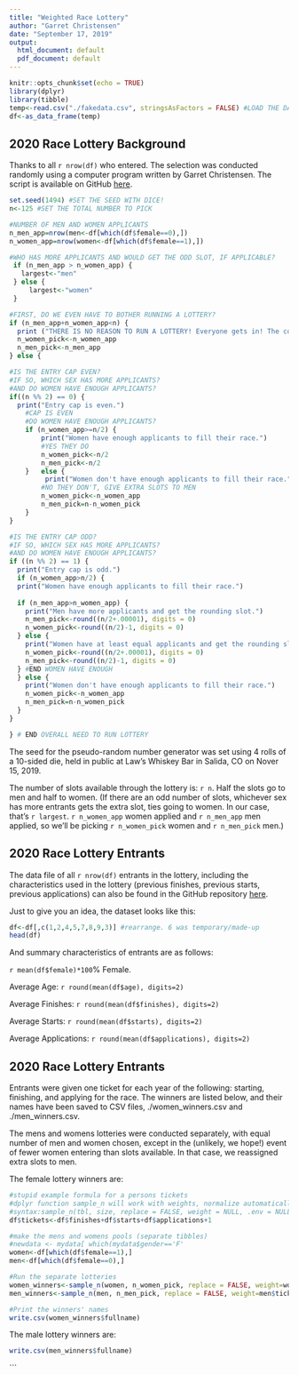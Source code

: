 ```yaml
---
title: "Weighted Race Lottery"
author: "Garret Christensen"
date: "September 17, 2019"
output:
  html_document: default
  pdf_document: default
---
```


```r
knitr::opts_chunk$set(echo = TRUE)
library(dplyr)
library(tibble)
temp<-read.csv("./fakedata.csv", stringsAsFactors = FALSE) #LOAD THE DATA
df<-as_data_frame(temp)
```

## 2020 Race Lottery Background

Thanks to all `r nrow(df)` who entered. The selection was conducted randomly using a computer program written by Garret Christensen. The script is available on GitHub [here](http://www.github.com/garretchristensen/RaceLottery).

```r
set.seed(1494) #SET THE SEED WITH DICE!
n<-125 #SET THE TOTAL NUMBER TO PICK

#NUMBER OF MEN AND WOMEN APPLICANTS
n_men_app=nrow(men<-df[which(df$female==0),])
n_women_app=nrow(women<-df[which(df$female==1),])

#WHO HAS MORE APPLICANTS AND WOULD GET THE ODD SLOT, IF APPLICABLE?
 if (n_men_app > n_women_app) {
   largest<-"men"
 } else {
     largest<-"women"
 }

#FIRST, DO WE EVEN HAVE TO BOTHER RUNNING A LOTTERY?
if (n_men_app+n_women_app<n) {
  print ("THERE IS NO REASON TO RUN A LOTTERY! Everyone gets in! The code still runs, but you can ignore a lot of what is below.")
  n_women_pick<-n_women_app
  n_men_pick<-n_men_app
} else {

#IS THE ENTRY CAP EVEN?
#IF SO, WHICH SEX HAS MORE APPLICANTS?
#AND DO WOMEN HAVE ENOUGH APPLICANTS?
if((n %% 2) == 0) {
  print("Entry cap is even.")
    #CAP IS EVEN
    #DO WOMEN HAVE ENOUGH APPLICANTS?
    if (n_women_app>=n/2) {
        print("Women have enough applicants to fill their race.")
        #YES THEY DO
        n_women_pick<-n/2
        n_men_pick<-n/2
    }   else {
         print("Women don't have enough applicants to fill their race.")
        #NO THEY DON'T, GIVE EXTRA SLOTS TO MEN
        n_women_pick<-n_women_app
        n_men_pick=n-n_women_pick
    }
} 

#IS THE ENTRY CAP ODD?
#IF SO, WHICH SEX HAS MORE APPLICANTS?
#AND DO WOMEN HAVE ENOUGH APPLICANTS?
if ((n %% 2) == 1) {
  print("Entry cap is odd.")
  if (n_women_app>n/2) {
  print("Women have enough applicants to fill their race.")
    
  if (n_men_app>n_women_app) {  
    print("Men have more applicants and get the rounding slot.")
    n_men_pick<-round((n/2+.00001), digits = 0)
    n_women_pick<-round((n/2)-1, digits = 0)
  } else {
    print("Women have at least equal applicants and get the rounding slot.")
    n_women_pick<-round((n/2+.00001), digits = 0)
    n_men_pick<-round((n/2)-1, digits = 0)
  } #END WOMEN HAVE ENOUGH
  } else {
    print("Women don't have enough applicants to fill their race.")
    n_women_pick<-n_women_app
    n_men_pick=n-n_women_pick
  }  
}

} # END OVERALL NEED TO RUN LOTTERY
```
The seed for the pseudo-random number generator was set using 4 rolls of a 10-sided die, held in public at Law's Whiskey Bar in Salida, CO on Nover 15, 2019.

The number of slots available through the lottery is: `r n`. Half the slots go to men and half to women. (If there are an odd number of slots, whichever sex has more entrants gets the extra slot, ties going to women. In our case, that's `r largest`. `r n_women_app` women applied and `r n_men_app` men applied, so we'll be picking `r n_women_pick` women and `r n_men_pick` men.)

## 2020 Race Lottery Entrants
The data file of all `r nrow(df)` entrants in the lottery, including the characteristics used in the lottery (previous finishes, previous starts, previous applications) can also be found in the GitHub repository [here](http://www.github.com/garretchristensen/RaceLottery). 

Just to give you an idea, the dataset looks like this:
```r
df<-df[,c(1,2,4,5,7,8,9,3)] #rearrange. 6 was temporary/made-up
head(df)
```

And summary characteristics of entrants are as follows:

`r mean(df$female)*100`% Female.

Average Age: `r round(mean(df$age), digits=2)`

Average Finishes: `r round(mean(df$finishes), digits=2)`

Average Starts: `r round(mean(df$starts), digits=2)`

Average Applications: `r round(mean(df$applications), digits=2)`


## 2020 Race Lottery Entrants
Entrants were given one ticket for each year of the following: starting, finishing, and applying for the race. The winners are listed below, and their names have been saved to CSV files, ./women_winners.csv and ./men_winners.csv. 

The mens and womens lotteries were conducted separately, with equal number of men and women chosen, except in the (unlikely, we hope!) event of fewer women entering than slots available. In that case, we reassigned extra slots to men.

The female lottery winners are:
```r
#stupid example formula for a persons tickets
#dplyr function sample_n will work with weights, normalize automatically
#syntax:sample_n(tbl, size, replace = FALSE, weight = NULL, .env = NULL, ...)
df$tickets<-df$finishes+df$starts+df$applications+1

#make the mens and womens pools (separate tibbles)
#newdata <- mydata[ which(mydata$gender=='F' 
women<-df[which(df$female==1),]
men<-df[which(df$female==0),]

#Run the separate lotteries
women_winners<-sample_n(women, n_women_pick, replace = FALSE, weight=women$tickets)
men_winners<-sample_n(men, n_men_pick, replace = FALSE, weight=men$tickets)

#Print the winners' names
write.csv(women_winners$fullname)
```
The male lottery winners are:
```r
write.csv(men_winners$fullname)
```

```

